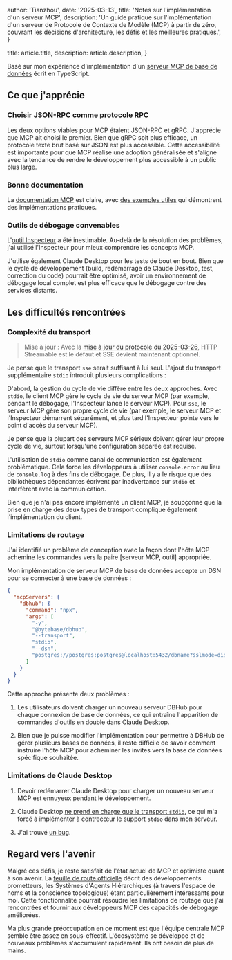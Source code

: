 
  author: 'Tianzhou',
  date: '2025-03-13',
  title: 'Notes sur l\'implémentation d\'un serveur MCP',
  description:
    'Un guide pratique sur l\'implémentation d\'un serveur de Protocole de Contexte de Modèle (MCP) à partir de zéro, couvrant les décisions d\'architecture, les défis et les meilleures pratiques.',
}

  title: article.title,
  description: article.description,
}


Basé sur mon expérience d'implémentation d'un [serveur MCP de base de données](https://github.com/bytebase/dbhub/) écrit en TypeScript.

## Ce que j'apprécie

### Choisir JSON-RPC comme protocole RPC

Les deux options viables pour MCP étaient JSON-RPC et gRPC. J'apprécie que MCP ait choisi le premier.
Bien que gRPC soit plus efficace, un protocole texte brut basé sur JSON est plus accessible. Cette
accessibilité est importante pour que MCP réalise une adoption généralisée et s'aligne avec la tendance de
rendre le développement plus accessible à un public plus large.

### Bonne documentation

La [documentation MCP](https://modelcontextprotocol.io/introduction) est claire, avec [des exemples utiles](https://modelcontextprotocol.io/examples) qui démontrent des implémentations pratiques.

### Outils de débogage convenables

L'[outil Inspecteur](https://modelcontextprotocol.io/docs/tools/inspector) a été inestimable. Au-delà de la résolution des problèmes, j'ai utilisé l'Inspecteur pour mieux comprendre les concepts MCP.

J'utilise également Claude Desktop pour les tests de bout en bout. Bien que le cycle de développement (build, redémarrage de Claude Desktop, test, correction du code) pourrait être optimisé, avoir un environnement de débogage local complet est plus efficace que le débogage contre des services distants.

## Les difficultés rencontrées

### Complexité du transport

> Mise à jour : Avec la [mise à jour du protocole du 2025-03-26](https://github.com/modelcontextprotocol/specification/pull/206), HTTP Streamable est le défaut et SSE devient maintenant optionnel.

Je pense que le transport `sse` serait suffisant à lui seul. L'ajout du transport supplémentaire `stdio` introduit plusieurs complications :

D'abord, la gestion du cycle de vie diffère entre les deux approches. Avec `stdio`, le client MCP gère le cycle de vie du serveur MCP (par exemple, pendant le débogage, l'Inspecteur lance le serveur MCP). Pour `sse`, le serveur MCP gère son propre cycle de vie (par exemple, le serveur MCP et l'Inspecteur démarrent séparément, et plus tard l'Inspecteur pointe vers le point d'accès du serveur MCP).

Je pense que la plupart des serveurs MCP sérieux doivent gérer leur propre cycle de vie, surtout lorsqu'une configuration séparée est requise.

L'utilisation de `stdio` comme canal de communication est également problématique. Cela force les développeurs à utiliser `console.error` au lieu de `console.log` à des fins de débogage. De plus, il y a le risque que des bibliothèques dépendantes écrivent par inadvertance sur `stdio` et interfèrent avec la communication.

Bien que je n'ai pas encore implémenté un client MCP, je soupçonne que la prise en charge des deux types de transport complique également l'implémentation du client.

### Limitations de routage

J'ai identifié un problème de conception avec la façon dont l'hôte MCP achemine les commandes vers la paire [serveur MCP, outil] appropriée.

Mon implémentation de serveur MCP de base de données accepte un DSN pour se connecter à une base de données :

```json
{
  "mcpServers": {
    "dbhub": {
      "command": "npx",
      "args": [
        "-y",
        "@bytebase/dbhub",
        "--transport",
        "stdio",
        "--dsn",
        "postgres://postgres:postgres@localhost:5432/dbname?sslmode=disable"
      ]
    }
  }
}
```

Cette approche présente deux problèmes :

1. Les utilisateurs doivent charger un nouveau serveur DBHub pour chaque connexion de base de données, ce qui entraîne l'apparition de commandes d'outils en double dans Claude Desktop.

1. Bien que je puisse modifier l'implémentation pour permettre à DBHub de gérer plusieurs bases de données, il reste difficile de savoir comment instruire l'hôte MCP pour acheminer les invites vers la base de données spécifique souhaitée.

### Limitations de Claude Desktop

1. Devoir redémarrer Claude Desktop pour charger un nouveau serveur MCP est ennuyeux pendant le développement.

1. Claude Desktop [ne prend en charge que le transport `stdio`](https://github.com/orgs/modelcontextprotocol/discussions/16),
   ce qui m'a forcé à implémenter à contrecœur le support `stdio` dans mon serveur.

1. J'ai trouvé [un bug](https://github.com/modelcontextprotocol/servers/issues/812).

## Regard vers l'avenir

Malgré ces défis, je reste satisfait de l'état actuel de MCP et optimiste quant à son avenir.
La [feuille de route officielle](https://modelcontextprotocol.io/development/roadmap) décrit des développements prometteurs,
les Systèmes d'Agents Hiérarchiques (à travers l'espace de noms et la conscience topologique) étant particulièrement intéressants pour moi.
Cette fonctionnalité pourrait résoudre les limitations de routage que j'ai rencontrées et fournir aux développeurs MCP des capacités de débogage améliorées.

Ma plus grande préoccupation en ce moment est que l'équipe centrale MCP semble être assez en sous-effectif. L'écosystème se développe et de nouveaux problèmes s'accumulent rapidement. Ils ont besoin de plus de mains.
